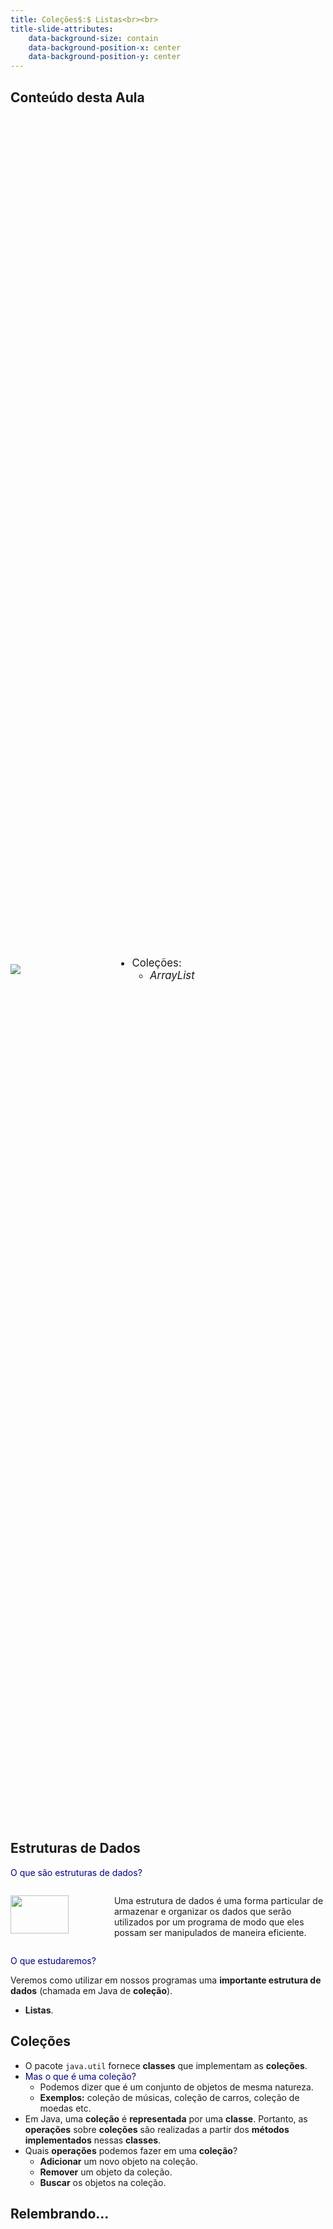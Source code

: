 ```yaml
---
title: Coleções$:$ Listas<br><br>
title-slide-attributes:
    data-background-size: contain
    data-background-position-x: center
    data-background-position-y: center
---
```


## Conteúdo desta Aula  

::::{.columns style='display: flex !important; height: 70%; align-items: center;'}
::: {.column width="30%"}
![](figuras/professor1-1.png){fig-alt="Professor1-1" fig-align="center"}
:::

::: {.column width="70%"}
::: {.nonincremental}
::: {style="font-size: 120%;"}
- Coleções:
    - *ArrayList*
:::
:::
:::
::::


## Estruturas de Dados
[O que são estruturas de dados?]{style="color:darkblue;" .fontsize90}

::::{.columns style='display: flex !important; align-items: top;'}
::: {.column width="30%"}
![](figuras/estruturas_de_dados.png){fig-alt="Estruturas_dados" fig-align="center" width=80%}
:::
::: {.column width="70%" .fontsize80}
Uma [estrutura de dados]{.alert} é uma [forma]{.alert} particular de [armazenar]{.alert} e [organizar]{.alert} os [dados]{.alert} que serão utilizados por um programa de modo que eles possam ser [manipulados]{.alert} de maneira [eficiente]{.alert}.
:::
::::

[O que estudaremos?]{style="color:darkblue;" .fontsize90 .fragment}

:::{.fontsize80 .fragment}
Veremos como utilizar em nossos programas uma **importante estrutura de dados** (chamada em Java de **coleção**).

- **Listas**.
:::

## Coleções
:::{.fontsize90}
- O pacote `java.util` fornece **classes** que implementam as **coleções**. 
- [Mas o que é uma coleção?]{style="color:darkblue;"}
  - Podemos dizer que é um [conjunto]{.alert} de [objetos]{.alert} de [mesma natureza]{.alert}.
  - **Exemplos:** coleção de músicas, coleção de carros, coleção de moedas etc.
 
- Em Java, uma **coleção** é **representada** por uma **classe**. Portanto, as **operações** sobre **coleções** são realizadas a partir dos **métodos** **implementados** nessas **classes**.
- Quais **operações** podemos fazer em uma **coleção**?
  - **Adicionar** um novo objeto na coleção.
  - **Remover** um objeto da coleção.
  - **Buscar** os objetos na coleção.
:::

## Relembrando...
::::{.columns style='display: flex !important; height: 70%; align-items: center;'}
::: {.column width="30%"}
![](figuras/professor1-1.png){fig-alt="Professor" fig-align="center" width=50%}
:::
::: {.column width="70%" .fontsize90}
**Antes** de conhecer a **classe** que **implementa** a estrutura de dados, vamos **recordar** de algo que já **utilizamos**...

- O que **já usamos** para **armazenar** conjuntos de **dados** de **mesmo** **tipo** em nossos programas?
  - Já utilizamos os **vetores** (*arrays*)!
:::
::::


## Relembrando...
:::{.fontsize70}
Então vamos **lembrar** algumas **coisas** **importantes** sobre **vetores**:

- Em Java, os **vetores** **são** considerados **objetos**.
- Um **vetor** pode conter elementos de **tipos primitivos** (`int`, `float`, `double` etc.) ou de **tipos por referência** (para **objetos**).
- **Exemplo** de **declaração** de um vetor:
:::

. . .

::::{.columns style='display: flex !important; align-items: top;'}
::: {.column width="10%"}
:::
::: {.column width="90%"}
```.java
int[] c = new int[10];
``` 
:::
::::

:::{.fontsize70}
- **Exemplo** de **modificação** dos valores de um vetor de inteiros:
:::

. . .

::::{.columns style='display: flex !important; align-items: top;'}
::: {.column width="10%"}
:::
::: {.column width="90%"}
```.java
for(int i = 0; i < c.length; i++){
  c[i] = i;
}
``` 
:::
::::

:::{.fontsize70}
- **Exemplo** de **vetor** passado por **parâmetro** para método:
:::

. . .

::::{.columns style='display: flex !important; align-items: top;'}
::: {.column width="10%"}
:::
::: {.column width="90%"}
```.java
public void definirVetor(int[] c){
  for(int i = 0; i < c.length; i++){
    c[i] = i;
  }
}
//Obs.: O vetor passado por parâmetro será alterado.
``` 
:::
::::


## Desvantagem dos Vetores
[Apesar da sua utilidade, os **vetores** têm uma **limitação**: são estruturas de dados **estáticas**!]{.fontsize80}

. . .

::::{.columns style='display: flex !important; align-items: top;'}
::: {.column width="20%"}
![](figuras/pessoa_com_problema_metade.png){fig-alt="Pessoa_problema_metade" fig-align="center" width=70%}
:::
::: {.column width="80%" .fontsize80}
[E o que isso significa?]{style="color:darkblue;"}

- Significa que o **seu tamanho**, definido no momento de sua declaração, **é fixo**.
:::
::::

. . .

[Nesse caso, como eu faço se não souber quantos elementos eu terei que armazenar em um determinado vetor?]{.fontsize80 style="color:darkblue;"}

::::{.columns style='display: flex !important; align-items: top;' .fragment}
::: {.column width="80%" .fontsize80}
- Nesse caso a **única opção** é "estimar" o **tamanho** necessário do vetor, podendo resultar em **duas situações**:
  - **Desperdiço de memória** se você estimar um tamanho maior do que é realmente necessário.
  - **Não** conseguir **armazenar** **todos** os **elementos** se você estimar um tamanho menor do que realmente é necessário.
:::
::: {.column width="20%"}
![](figuras/professor3_metade.png){fig-alt="Professor3_metade" fig-align="center" width=70%}
:::
::::


## Classe *ArrayList*
:::{.fontsize80}
A **classe** `ArrayList` implementa uma **lista**!

- Nessa **lista**, a **ordem** dos seus elementos é a **mesma** da **inserção** e o **acesso** aos mesmos **pode** ser **feito** pela sua **posição**.
- A **classe** de coleção *ArrayList*$<$T$>$ fornece uma solução conveniente quando necessita-se de uma **estrutura** que possa **alterar** **dinamicamente** seu **tamanho** para acomodar mais elementos.
  - O T$^1$ corresponde ao **tipo** dos **elementos** que você deseja **armazenar** no `ArrayList`.  
:::   

::::{.columns style='display: flex !important; align-items: top;' .fragment }
::: {.column width="20%" .fontsize80 .nonincremental}
- **Exemplo:**
:::
::: {.column width="80%"}
```.java
ArrayList<String> nomes;
``` 
[Nesse caso estamos **declarando** a **variável** `nomes`, do tipo `ArrayList` de **strings**, ou seja, para armazenar elementos do tipo `String`.]{.fontsize80}
:::
::::   

:::{.fontsize70 .fragment}
__________<br>
1. Classes que dependem de um segundo tipo são chamadas de classes genéricas.
:::



## Classe *ArrayList*
:::{.fontsize80}
Para **instanciar** um `ArrayList` podemos fazer da seguinte maneira:
:::

```.java
ArrayList<String> nomes;
nomes = new ArrayList<String>();
```

. . .

[Os **principais** **métodos** são:]{.fontsize80}

:::{.fontsize60 }
|    Método   |                                        Descrição                                      |
|:------------|:--------------------------------------------------------------------------------------|
| add(x)      | Adiciona o elemento x ao final do ArrayList.                                          |
| clear( )    | Remove todos os elementos do ArrayList.                                               |
| contains(x) | Retorna true se o ArrayList contém o elemento x especificado e false, caso contrário. |
| get(i)      | Retorna o elemento no índice i especificado.                                          |
| remove(i)   | Remove o elemento no índice i especificado.                                           |
| size( )     | Retorna o número de elementos armazenados em ArrayList.                               |
: {.bordered}
:::

## Exemplo 1 com a Classe *ArrayList*
```.java
import java.util.ArrayList; //<1>

public class App{
  public static void main(String[] args){
  
    ArrayList<String> nomes = new ArrayList<String>();
    nomes.add("Luiz Henrique"); //<2>
    nomes.add("Marco Aurélio");
    nomes.add("Paulo Roberto");
    
    System.out.println(nomes.get(1)); //Saída: Marco Aurélio //<3>
    System.out.println(nomes.contains("Paulo Roberto")); //Saída: true //<4>
  }
}  
```

1. [Precisamos importar a classe do pacote `java.util`.]{.fontsize70}
2. [Adicionando elementos no final do ArrayList.]{.fontsize70}
3. [Utilizando o método `get` para retornar o elemento da posição 1.]{.fontsize70}
4. [Utilizando o método `contains` para verificar se o elemento "Paulo Roberto" está no ArrayList.]{.fontsize70}

## Percorrendo um *ArrayList*
::::{.columns style='display: flex !important; align-items: top;'}
::: {.column width="30%"}
![](figuras/professor31_metade.png){fig-alt="Professor_metade" fig-align="center" width=55%}
:::
::: {.column width="70%"}
[Podemos *percorrer* um `ArrayList` da **mesma maneira** que utilizamos para **percorrer** um **vetor** (*array*), ou seja, usando uma **estrutura de repetição** `for`.]{.fontsize80}
```.java
ArrayList<String> nomes = new ArrayList<String>();
for(int i = 0; i < nomes.size(); i++){
  System.out.println(nomes.get(i));
}  
```
:::
::::

. . .

::::{.columns style='display: flex !important; align-items: top;'}
::: {.column width="70%"}
[No entanto, podemos **fazer** a **mesma** **coisa** usando uma "nova" **estrutura de repetição** denominada **for-each** (para cada).]{.fontsize80}
```.java
ArrayList<String> nomes = new ArrayList<String>();
for(String item: nomes){//<1>
  System.out.println(item);
}  
```
1. [Em cada iteração, essa variável `item` referencia um elemento do `ArrayList`.]{.fontsize60}
:::
::: {.column width="30%"}
![](figuras/professor2_metade.png){fig-alt="Professor2_metade" fig-align="center" width=50%}
:::
::::
- [Vale observar que com o **for-each** não precisamos usar o índice para acessar cada posição do `ArrayList`.]{.fontsize65}

## Exemplo 2 com a Classe *ArrayList*
```.java
import java.util.ArrayList;

public class App{
  public static void main(String[] args){
  
    ArrayList<String> nomes = new ArrayList<String>();
    nomes.add("Luiz Henrique");
    nomes.add("Marco Aurélio");
    nomes.add("Paulo Roberto");
    
    //Utilizando o for-each para percorrer o ArrayList
    for(String e: nomes){ 
      System.out.println(e);
    }
  }
}  
```


## Percorrendo um *ArrayList* com Iterador
:::{.fontsize80}
Examinar **cada** **item** de uma **coleção** é algo tão comum que a **classe** `ArrayList` fornece uma maneira "especial" de **iterar** pelo conteúdo.

- O **método** `iterator` de `ArrayList` retorna um **objeto** `Iterator`.
  - `Iterator` é um **objeto** que fornece **funcionalidade** para **iterar** por **todos** os **elementos** de uma **coleção**.
  - `Iterator` **fornece** dois **métodos** para **iterar** por uma **coleção**: `hasNext` e `next`.

- Exemplo:
:::

. . .

```.java
ArrayList<String> nomes = new ArrayList<String>();
//Trechos de código omitidos
Iterator<String> it = nomes.iterator();//<1>
while(it.hasNext()){//<2>
  System.out.println(it.next());//<3>
}  
```
1. [Como `Iterator` também é tipo genérico, precisamos parametrizá-lo com o tipo de elemento da coleção.]{.fontsize60}
2. [Utilizamos o `Iterator` repetidamente para verificar se há mais elementos na coleção.]{.fontsize60}
3. [O método `next` é usado para obtenção do próximo elemento.]{.fontsize60}



 

## *ArrayList* de Tipos Primitivos
:::{.fontsize80}
[Vamos supor que eu queira usar um **ArrayList** para armazenar uma coleção de números inteiros.]{style="color:darkblue"}
:::

. . .

::::{.columns style='display: flex !important; align-items: top;' }
::: {.column width="70%" .fontsize80 .nonincremental}
- Para isso, **coloco** no meu programa a **seguinte** **declaração**: 
:::
::: {.column width="30%"}
```.java
ArrayList<int> num;
```
:::
::::

. . .

::::{.columns style='display: flex !important; align-items: top;'}
::: {.column width="30%"}
![](figuras/jovem.png){fig-alt="Jovem" fig-align="center" width=48%}
:::
::: {.column width="80%" .fontsize80}
[Isso vai funcionar?]{style="color:darkblue;"}

- **Não!**<br>
![](figuras/terminal_erro_arraylist.png){fig-alt="Jovem" fig-align="center" width=70%}
- A classe `ArrayList` aceita **somente** **tipos** por **referência** (objetos) como elementos.
- O `int` em Java é um **tipo primitivo**.
:::
::::
 
- [Como fazer então?]{.fontsize80 style="color:darkblue;"}

## *ArrayList* de Tipos Primitivos
[Como resolver o problema?]{style="color:darkblue;" .fontsize80}

- [O Java possui um **mecanismo** conhecido como *boxing*, que permite que **valores primitivos** sejam **empacotados** como **objetos** para uso com classes genéricas.]{.fontsize80}

:::{.fragment .nonincremental}
- [Desse modo, para armazenar **inteiros** em um `ArrayList` usamos a classe `Integer`.]{.fontsize80}
```.java
ArrayList<Integer> num = new ArrayList<Integer>();
```  
:::

:::{.fontsize80 .nonincremental .fragment}
- E o compilador nos ajuda com o *autoboxing*, ou seja:
  - **Sempre** que necessário, o tipo `int` é **empacotado** como um **objeto** `Integer` ou um **valor** `int` dentro de um **objeto** `Integer` é **desempacotado**. 
:::

:::{.fontsize80}
- Desse modo, **declaramos** um `ArrayList` de `Integer` mas podemos **lidar** com os dados normalmente **como se fossem** do tipo `int`.
:::


## *ArrayList* de Tipos Primitivos - Exemplo
```.java
import java.util.ArrayList;

public class App{

  public static void main(String[] args){
    ArrayList<Integer> num = new ArrayList<Integer>();
    int x = 20;
    
    num.add(3);
    num.add(-5);
    num.add(x);
    
    for(int e: num){
      System.out.print(e + " ");
    }
    System.out.println();
  }
}
```
![](figuras/terminal_arraylist_integer.png){fig-alt="Terminal_arraylist_integer" fig-align="center" width=50%}


## *ArrayList* de Tipos Primitivos
[Cada **tipo primitivo** tem uma **classe equivalente** em Java:]{style="color:darkblue;"}

:::{.nonincremental}
- int $\rightarrow$ Integer
- float $\rightarrow$ Float
- double $\rightarrow$ Double
- char $\rightarrow$ Character
- boolean $\rightarrow$ Boolean
:::


## *ArrayList*: Busca Usando uma "Chave"
::: {.fontsize90}
Já vimos que **podemos** **usar** o **índice** para obtermos o elemento contido numa **dada** **posição** do `ArrayList`.
:::
```.java
ArrayList<Integer> notas = new ArrayList<Integer>();
int x = notas.get(2);
System.out.printf("A nota do aluno é %d", x);

```

::::{.columns style='display: flex !important; align-items: top;'}
::: {.column width="30%"}
![](figuras/jovem.png){fig-alt="Jovem" fig-align="center" width=35%}
:::
::: {.column width="70%" .fontsize90}
[Mas e se eu desejar **encontrar** um **elemento** na lista **a partir** de suas **características**?]{style="color:darkblue;"}

- **Por exemplo**, em uma **lista** de **contas bancárias** eu preciso encontar aquela cujo **número** é 1234.
:::
::::


## *ArrayList*: Busca Usando uma "Chave"
::: {.fontsize80}
Nesse caso, podemos **usar** uma **estrutura de repetição** `for` para **percorrer** o `ArrayList` procurando por uma "chave" de busca, ou seja, pelo **valor desejado** (no nosso caso desejamos encontrar a **conta bancária** **número** 1234.)
:::

```.java
ArrayList<ContaBancaria> contas;
contas = new ArrayList<ContaBancaria>();
...
public ContaBancaria buscarConta(int num){ //<1>
  for(ContaBancaria c: contas){ //<2>
    if(c.getNumero() == num) return c;
  }
  return null;//<3>
}
```
1. [Método para buscar uma conta número `num` e, se encontar, retornar o objeto `ContaBancaria` correspondente.]{.fontsize70}
2. [Percorrendo a lista de contas bancárias.]{.fontsize70}
3. [Se nenhuma conta da lista tiver o número `num`, o *null* será retornado para indicar que a conta não foi encontrada.]{.fontsize70}


## *ArrayList*: Remoção de um Elemento
[Também **podemos** usar o **índice** para **remover** um elemento contido numa dada posição do `ArrayList`.]{.fontsize80}

::::{.columns style='display: flex !important; align-items: top;'}
::: {.column width="70%"}
```.java
import java.util.ArrayList;
public class App{
    public static void main(String[] args){
        ArrayList<Integer> notas = new ArrayList<>();
        notas.add(78);
        notas.add(95);
        notas.add(87);
        notas.add(61);
        System.out.println("Notas dos alunos:");
        for(int n: notas){
            System.out.println(n);
        }
        //Removendo o elemento da posição 1
        notas.remove(1);
        System.out.println("Notas dos alunos após remoção:");
        for(int n: notas){
            System.out.println(n);
        }
    }
}
```
:::
::: {.column width="40%" .fontsize80}
Resultado obtido ao executarmos o código:
![](figuras/saidaTela_remocao.png){fig-alt="SaidaTela_remocao" fig-align="center" width=90%}
:::
::::


## *ArrayList*: Remoção de um Elemento
:::{.nonincremental .fontsize80}
Mas e se eu **desejasse remover** um elemento da **lista** a **partir** de alguma de **suas características**?

- **Por exemplo**, em uma **lista** de **contas bancárias** eu quero **remover** aquela cujo **nome** do titular é Reginaldo.
:::

. . .

[Nesse caso, podemos **usar** uma **estrutura de repetição** (**for**) para **percorrer** o **ArrayList** procurando por uma "chave" de busca, ou seja, pelo valor desejado.]{.fontsize80 style="color:darkblue;"}

```.java
ArrayList<ContaBancaria> contas = new ArrayList<ContaBancaria>();
//Partes de código omitidas
public boolean removerConta(String nome){ //Retorno para indicar se remoção ocorreu ou não
  for(ContaBancaria c: contas){ //Percorrendo a lista de contas bancárias
    if(c.getNome().equals(nome)){
      contas.remove(c);
      return true; //Se uma conta da lista tiver sido removida
    }
  }
  return false; //Se nenhuma conta da lista tiver sido removida
}
```


## *ArrayList*: Remoção de Elementos
:::{.fontsize80}
Ao **removermos** **elementos** de uma **coleção** devemos estar **cientes** da seguinte situação:

- Se **modificarmos** uma coleção usando o **método** `remove` da mesma **dentro** de um loop **for** ou **for-each**, o sistema irá informar um **erro** (no caso de **for-each**) ou poderá ficar **perdido** (no caso de **for** usando o índice).
  - Isso acontece porque estamos **modificando** o **tamanho** da coleção ao longo **loop** que **está** sendo **executado**.

[Como resolver esse problema?]{style="color: darkblue;" .fragment}

- Utilzando o **objeto** `Iterator` que, assim como o `ArrayList`, possui o **método** `remove` que podemos usar para **remover** elementos **durante** a **iteração**.
  - Note que nesse caso utilizaremos o **método** `remove` do `Iterator` (e não do `ArrayList`).
  - Uma vez que o `Iterator` é informado da **remoção**, ele **mantém** a **iteração** apropriadamente **sincronizada** com a **coleção**.
:::


## *ArrayList*: Remoção de Elementos - Exemplo
[**Por exemplo**, em uma **lista** de **nomes**, eu quero **remover** todos aqueles que contêm a string "Silva".]{.fontsize90}

. . .

```.java
ArrayList<String> nomes = new ArrayList<String>();
//Trechos de código omitidos
Iterator<String> it = nomes.iterator();
while(it.hasNext()){
  String nome = it.next();
  if(nome.contains("Silva")){
    it.remove();
  }
}  
```

## Encapsulamento de Coleções
[**Analise** o exemplo a seguir, onde a **classe** `Agencia` possui uma **coleção** de **contas bancárias**. **Existe** algum **problema** nessa implementação?]{.fontsize80}

::::{.columns style='display: flex !important; align-items: top;'}
::: {.column width="55%"}
```.java
import java.util.ArrayList;

public class Agencia{
    private int codigo;
    private ArrayList<ContaBancaria> contas;
    
    public Agencia(int codigo){
        this.codigo = codigo;
        contas = new ArrayList<>();
    }
    public ArrayList<ContaBancaria> getContas(){
        return contas;
    }
    public void adicionarConta(ContaBancaria cb){
        if(!contaCadastrada(cb.getNumero())){
            contas.add(cb);
        }
    }
    public boolean contaCadastrada(int num){
        for(ContaBancaria c: contas){
            if(c.getNumero() == num) 
              return true;
        }
        return false;
    }
}
```
:::
::: {.column width="55%"}
```.java
public class ContaBancaria{
  private int numero; 
  private String nome;
  private float saldo; 
  
  public ContaBancaria(int numero, String nome){
    this.numero = numero;
    this.nome = nome;
  }
  public int getNumero(){
    return numero;
  }
  public void depositar(float valor){
    saldo = saldo + valor;
  }
  public void sacar(float valor){
    saldo = saldo - valor;
  }
}
```
:::
:::: 


## Encapsulamento de Coleções
[A classe `App` testa a implementação das classes `Agencia` e `ContaBancaria`.]{.fontsize80}

::::{.columns style='display: flex !important; align-items: top;'}
::: {.column width="70%"}
```.java
import java.util.ArrayList;
public class App{
    public static void main(String[] args){
        Agencia ag = new Agencia(0364);
        ContaBancaria conta1 = new ContaBancaria(5678,"Marco");
        ContaBancaria conta2 = new ContaBancaria(1234,"Paulo");
        ContaBancaria conta3 = new ContaBancaria(9012,"Luiz");
       
        ag.adicionarConta(conta1);
        ag.adicionarConta(conta2);
        ag.adicionarConta(conta3);

        System.out.println("Contas cadastradas:");
        for(ContaBancaria c: ag.getContas()){
            System.out.println(c.getNumero());
        }
    }
}
```
:::
::: {.column width="40%" .fontsize80}
Veja o resultado obtido com a execução desse código:
![](figuras/saidaTela_contas_cadastradas.png){fig-alt="SaidaTela_contas_cadastradas" fig-align="center" width=70%}
:::
::::


## Encapsulamento de Coleções
[E **se alterarmos** a **classe** `App` da maneira apresentada a seguir? Qual será o **resultado** obtido com a **execução** desse **código**?]{.fontsize80}

::::{.columns style='display: flex !important; align-items: top;'}
::: {.column width="70%"}
```.java
import java.util.ArrayList;
public class App{
    public static void main(String[] args){
        Agencia ag = new Agencia(0364);
        ContaBancaria conta1 = new ContaBancaria(5678,"Marco");
        ContaBancaria conta2 = new ContaBancaria(1234,"Paulo");
        ContaBancaria conta3 = new ContaBancaria(9012,"Luiz");
       
        ag.adicionarConta(conta1);
        ag.adicionarConta(conta2);
        ag.adicionarConta(conta3);
        
        ArrayList<ContaBancaria> contas = ag.getContas();
        contas.add(conta1);

        System.out.println("Contas cadastradas:");
        for(ContaBancaria c: ag.getContas()){
            System.out.println(c.getNumero());
        }
    }
}
```
:::
::: {.column width="40%" .fontsize80 .fragment}
Veja o resultado obtido com a execução desse código:
![](figuras/saidaTela_contas_cadastradas2.png){fig-alt="SaidaTela_contas_cadastradas" fig-align="center" width=70%}

Uma conta bancária foi **cadastrada** **duas vezes**!

![](figuras/animal_assustado.png){fig-alt="SaidaTela_contas_cadastradas" fig-align="center" width=45%}
:::
::::


## Encapsulamento de Coleções
[Se você **precisa** de um **método** que **retorne** a **lista** de contas bancárias, a estratégia é **fornecer** uma **versão** "somente-leitura" dessa lista!]{.fontsize80}

- [Isso pode ser feito utilizando-se o `unmodifiableList`, um **método estático** da **classe** `Collections`.]{.fontsize80}

. . .

```.java
import java.util.ArrayList;
import java.util.List;
import java.util.Collections;
public class Agencia{
    private int codigo;
    private ArrayList<ContaBancaria> contas;
    public Agencia(int codigo){
        this.codigo = codigo;
        contas = new ArrayList<>();
    }
    public List<ContaBancaria> getContas(){
        return Collections.unmodifiableList(contas);
    }
    //Demais métodos omitidos
}
```


##

![](figuras/perguntas.png){fig-alt="Perguntas" fig-align="center" width=35%}